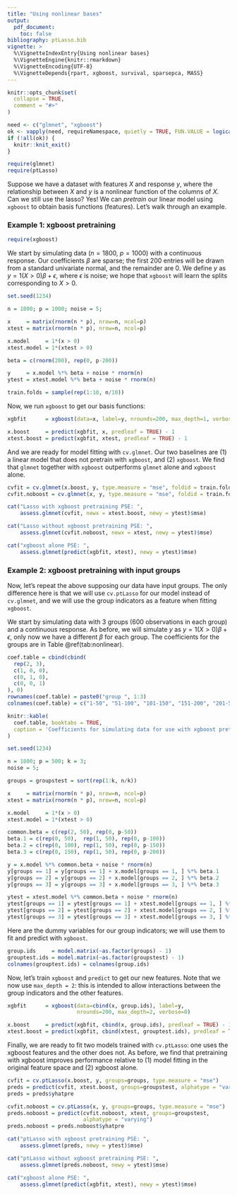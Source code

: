 ```yaml
---
title: "Using nonlinear bases"
output: 
  pdf_document:
    toc: false
bibliography: ptLasso.bib
vignette: >
  %\VignetteIndexEntry{Using nonlinear bases}
  %\VignetteEngine{knitr::rmarkdown}
  %\VignetteEncoding{UTF-8}
  %\VignetteDepends{rpart, xgboost, survival, sparsepca, MASS}
---
```


```r
knitr::opts_chunk$set(
  collapse = TRUE,
  comment = "#>"
)

need <- c("glmnet", "xgboost")
ok <- vapply(need, requireNamespace, quietly = TRUE, FUN.VALUE = logical(1))
if (!all(ok)) {
  knitr::knit_exit()  
}
```


```r
require(glmnet)
require(ptLasso)
```

Suppose we have a dataset with features $X$ and response $y$, where the relationship between $X$ and $y$ is a nonlinear function of the columns of $X$. Can we still use the lasso? Yes! We can *pretrain* our linear model using `xgboost` to obtain basis functions (features). Let's walk through an example.

### Example 1: xgboost pretraining 

```r
require(xgboost)
```

We start by simulating data ($n = 1800$, $p = 1000$) with a continuous response. Our coefficients $\beta$ are sparse; the first 200 entries will be drawn from a standard univariate normal, and the remainder are $0$. We define $y$ as $y = 1(X > 0) \beta + \epsilon$, where $\epsilon$ is noise; we hope that `xgboost` will learn the splits corresponding to $X > 0$.

```r
set.seed(1234)

n = 1800; p = 1000; noise = 5;

x     = matrix(rnorm(n * p), nrow=n, ncol=p)
xtest = matrix(rnorm(n * p), nrow=n, ncol=p)

x.model     = 1*(x > 0)     
xtest.model = 1*(xtest > 0) 

beta = c(rnorm(200), rep(0, p-200))

y     = x.model %*% beta + noise * rnorm(n)
ytest = xtest.model %*% beta + noise * rnorm(n)

train.folds = sample(rep(1:10, n/10))
```

Now, we run `xgboost` to get our basis functions:
```r
xgbfit      = xgboost(data=x, label=y, nrounds=200, max_depth=1, verbose=0)

x.boost     = predict(xgbfit, x, predleaf = TRUE) - 1
xtest.boost = predict(xgbfit, xtest, predleaf = TRUE) - 1
```

And we are ready for model fitting with `cv.glmnet`. Our two baselines are (1) a linear model that does not pretrain with `xgboost`, and (2) `xgboost`. We find that `glmnet` together with `xgboost` outperforms `glmnet` alone and `xgboost` alone.
```r
cvfit = cv.glmnet(x.boost, y, type.measure = "mse", foldid = train.folds)
cvfit.noboost = cv.glmnet(x, y, type.measure = "mse", foldid = train.folds)

cat("Lasso with xgboost pretraining PSE: ", 
    assess.glmnet(cvfit, newx = xtest.boost, newy = ytest)$mse)

cat("Lasso without xgboost pretraining PSE: ", 
    assess.glmnet(cvfit.noboost, newx = xtest, newy = ytest)$mse)

cat("xgboost alone PSE: ", 
    assess.glmnet(predict(xgbfit, xtest), newy = ytest)$mse)
```


### Example 2: xgboost pretraining with input groups

Now, let's repeat the above supposing our data have input groups. The only difference here is that we will use `cv.ptLasso` for our model instead of `cv.glmnet`, and we will use the group indicators as a feature when fitting `xgboost`.

We start by simulating data with 3 groups ($600$ observations in each group) and a continuous response. As before, we will simulate $y$ as $y = 1(X > 0) \beta + \epsilon$, only now we have a different $\beta$ for each group. The coefficients for the groups are in Table \@ref(tab:nonlinear). 

```r
coef.table = cbind(cbind(
  rep(2, 3),
  c(1, 0, 0),
  c(0, 1, 0),
  c(0, 0, 1)
), 0)
rownames(coef.table) = paste0("group ", 1:3)
colnames(coef.table) = c("1-50", "51-100", "101-150", "151-200", "201-500")

knitr::kable(
  coef.table, booktabs = TRUE,
  caption = 'Coefficients for simulating data for use with xgboost pretraining'
)
```


```r
set.seed(1234)

n = 1800; p = 500; k = 3;
noise = 5;

groups = groupstest = sort(rep(1:k, n/k))

x     = matrix(rnorm(n * p), nrow=n, ncol=p)
xtest = matrix(rnorm(n * p), nrow=n, ncol=p)

x.model     = 1*(x > 0)     
xtest.model = 1*(xtest > 0)

common.beta = c(rep(2, 50), rep(0, p-50))
beta.1 = c(rep(0, 50),  rep(1, 50), rep(0, p-100)) 
beta.2 = c(rep(0, 100), rep(1, 50), rep(0, p-150)) 
beta.3 = c(rep(0, 150), rep(1, 50), rep(0, p-200)) 

y = x.model %*% common.beta + noise * rnorm(n)
y[groups == 1] = y[groups == 1] + x.model[groups == 1, ] %*% beta.1
y[groups == 2] = y[groups == 2] + x.model[groups == 2, ] %*% beta.2
y[groups == 3] = y[groups == 3] + x.model[groups == 3, ] %*% beta.3

ytest = xtest.model %*% common.beta + noise * rnorm(n)
ytest[groups == 1] = ytest[groups == 1] + xtest.model[groups == 1, ] %*% beta.1
ytest[groups == 2] = ytest[groups == 2] + xtest.model[groups == 2, ] %*% beta.2
ytest[groups == 3] = ytest[groups == 3] + xtest.model[groups == 3, ] %*% beta.3
```

Here are the dummy variables for our group indicators; we will use them to fit and predict with `xgboost`.
```r
group.ids     = model.matrix(~as.factor(groups) - 1) 
grouptest.ids = model.matrix(~as.factor(groupstest) - 1) 
colnames(grouptest.ids) = colnames(group.ids)
```

Now, let's train `xgboost` and `predict` to get our new features. Note that we now use `max_depth = 2`: this is intended to allow interactions between the group indicators and the other features.
```r
xgbfit      = xgboost(data=cbind(x, group.ids), label=y, 
                      nrounds=200, max_depth=2, verbose=0)

x.boost     = predict(xgbfit, cbind(x, group.ids), predleaf = TRUE) - 1
xtest.boost = predict(xgbfit, cbind(xtest, grouptest.ids), predleaf = TRUE) - 1
```

Finally, we are ready to fit two models trained with `cv.ptLasso`: one uses the xgboost features and the other does not. As before, we find that pretraining with xgboost improves performance relative to (1) model fitting in the original feature space and (2) xgboost alone.
```r
cvfit = cv.ptLasso(x.boost, y, groups=groups, type.measure = "mse")
preds = predict(cvfit, xtest.boost, groups=groupstest, alphatype = "varying")
preds = preds$yhatpre

cvfit.noboost = cv.ptLasso(x, y, groups=groups, type.measure = "mse")
preds.noboost = predict(cvfit.noboost, xtest, groups=groupstest, 
                        alphatype = "varying")
preds.noboost = preds.noboost$yhatpre

cat("ptLasso with xgboost pretraining PSE: ", 
    assess.glmnet(preds, newy = ytest)$mse)

cat("ptLasso without xgboost pretraining PSE: ", 
    assess.glmnet(preds.noboost, newy = ytest)$mse)

cat("xgboost alone PSE: ", 
    assess.glmnet(predict(xgbfit, xtest), newy = ytest)$mse)
```

